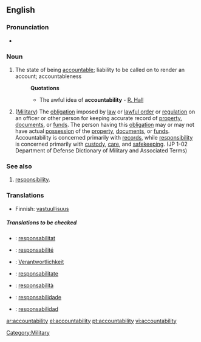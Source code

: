 ==English==

===Pronunciation===
*{{audio|En-ca-accountabilability.ogg|Audio (CA)}}

===Noun===
{{wikipedia}}
{{en-noun|-}}

# The state of being [[accountable]]; liability to be called on to render an account; accountableness
#:'''Quotations'''
#:*The awful idea of '''accountability''' - [[R. Hall]]
# ([[Military]]) The [[obligation]] imposed by [[law]] or [[lawful order]] or [[regulation]] on an officer or other person for keeping accurate record of [[property]], [[documents]], or [[funds]]. The person having this [[obligation]] may or may not have actual [[possession]] of the [[property]], [[documents]], or [[funds]]. Accountability is concerned primarily with [[records]], while [[responsibility]] is concerned primarily with [[custody]], [[care]], and [[safekeeping]]. (JP 1-02 Department of Defense Dictionary of Military and Associated Terms)

===See also===

# [[responsibility]].

{{rfc-level|Translations at L3+}}

===Translations===
{{trans-top|The state of being accountable}}
*Finnish: [[vastuullisuus]]
{{trans-mid}}
{{trans-bottom}}

{{trans-top|(military)}}
{{trans-mid}}
{{trans-bottom}}

=====Translations to be checked=====
{{checktrans}}
{{top}}
*{{ttbc|Catalan}}: [[responsabilitat]] {{f}}
*{{ttbc|French}}: [[responsabilité]] {{f}}
*{{ttbc|German}}: [[Verantwortlichkeit]]
*{{ttbc|Interlingua}}: [[responsabilitate]]
{{mid}}
*{{ttbc|Italian}}: [[responsabilità]] {{f}}
*{{ttbc|Portuguese}}: [[responsabilidade]] {{f}}
*{{ttbc|Spanish}}: [[responsabilidad]] {{f}}
{{bottom}}

[[Category:Military]]

[[ar:accountability]]
[[el:accountability]]
[[pt:accountability]]
[[vi:accountability]]